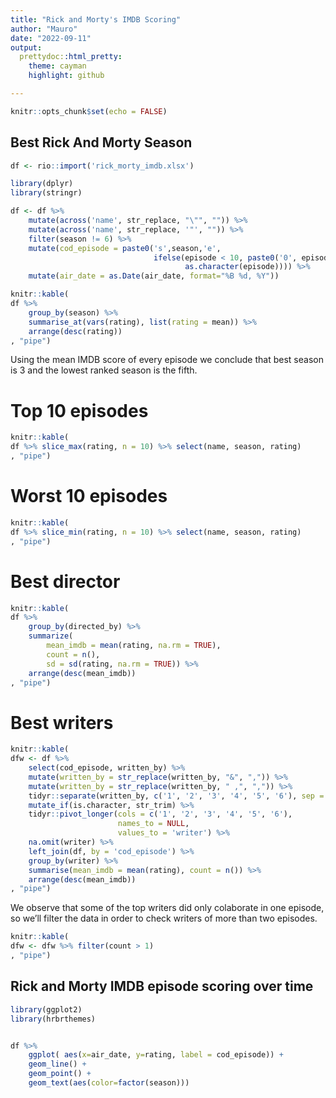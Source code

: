 ---
title: "Rick and Morty's IMDB Scoring"
author: "Mauro"
date: "2022-09-11"
output:
  prettydoc::html_pretty:
    theme: cayman
    highlight: github

---

```{r setup, include=FALSE}
knitr::opts_chunk$set(echo = FALSE)
```

## Best Rick And Morty Season

```{r season, echo=FALSE, message=FALSE, warning=FALSE}
df <- rio::import('rick_morty_imdb.xlsx')

library(dplyr)
library(stringr) 

df <- df %>%
    mutate(across('name', str_replace, "\"", "")) %>%
    mutate(across('name', str_replace, '"', "")) %>% 
    filter(season != 6) %>% 
    mutate(cod_episode = paste0('s',season,'e',
                                ifelse(episode < 10, paste0('0', episode), 
                                       as.character(episode)))) %>% 
    mutate(air_date = as.Date(air_date, format="%B %d, %Y"))

knitr::kable(
df %>%
    group_by(season) %>%
    summarise_at(vars(rating), list(rating = mean)) %>% 
    arrange(desc(rating))
, "pipe")
```

Using the mean IMDB score of every episode we conclude that best season is 3 and the lowest ranked season is the fifth.

# Top 10 episodes

```{r episodes, echo = FALSE}
knitr::kable(
df %>% slice_max(rating, n = 10) %>% select(name, season, rating)
, "pipe")
```

# Worst 10 episodes

```{r episodes_l, echo = FALSE}
knitr::kable(
df %>% slice_min(rating, n = 10) %>% select(name, season, rating)
, "pipe")
```

# Best director

```{r director}
knitr::kable(
df %>% 
    group_by(directed_by) %>% 
    summarize(
        mean_imdb = mean(rating, na.rm = TRUE),
        count = n(),
        sd = sd(rating, na.rm = TRUE)) %>% 
    arrange(desc(mean_imdb))
, "pipe")
```

# Best writers

```{r writers,  warning=FALSE}
knitr::kable(
dfw <- df %>% 
    select(cod_episode, written_by) %>% 
    mutate(written_by = str_replace(written_by, "&", ",")) %>% 
    mutate(written_by = str_replace(written_by, " ,", ",")) %>%
    tidyr::separate(written_by, c('1', '2', '3', '4', '5', '6'), sep = ',') %>% 
    mutate_if(is.character, str_trim) %>% 
    tidyr::pivot_longer(cols = c('1', '2', '3', '4', '5', '6'), 
                        names_to = NULL,
                        values_to = 'writer') %>% 
    na.omit(writer) %>% 
    left_join(df, by = 'cod_episode') %>% 
    group_by(writer) %>%
    summarise(mean_imdb = mean(rating), count = n()) %>% 
    arrange(desc(mean_imdb))
, "pipe")
```

We observe that some of the top writers did only colaborate in one episode, so we'll filter the data in order to check writers of more than two episodes.

```{r writers2}
knitr::kable(
dfw <- dfw %>% filter(count > 1)
, "pipe")
```

## Rick and Morty IMDB episode scoring over time

```{r graph, echo=FALSE, message=FALSE, warning=FALSE}
library(ggplot2)
library(hrbrthemes)


df %>%
    ggplot( aes(x=air_date, y=rating, label = cod_episode)) +
    geom_line() +
    geom_point() +
    geom_text(aes(color=factor(season)))
```

